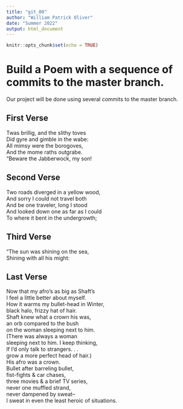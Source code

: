 ```yaml
---
title: "git_00"
author: "William Patrick Oliver"
date: "Summer 2022"
output: html_document
---
```


```r
knitr::opts_chunk$set(echo = TRUE)
```
# Build a Poem with a sequence of commits to the master branch.
Our project will be done using several commits to the master branch.
<!-- Do not modify or change any text in "!--" bracketed areas such as this --- these are instructions to
you, if you change any of this the git program will notice it and compromise your git merging strategy !-->

## First Verse 
<!--Put the first five lines of a poem by Lewis Carrol in this section!-->
Twas brillig, and the slithy toves  
Did gyre and gimble in the wabe:  
All mimsy were the borogoves,  
And the mome raths outgrabe.  
“Beware the Jabberwock, my son!  

## Second Verse
<!--Put the first five lines of a poem by Robert Frost here!-->
Two roads diverged in a yellow wood,  
And sorry I could not travel both  
And be one traveler, long I stood  
And looked down one as far as I could  
To where it bent in the undergrowth;  

## Third Verse
<!--Put the first two verses of The Walrus and the Carpenter here!-->
“The sun was shining on the sea,  
Shining with all his might:  

## Last Verse
<!--Put a short poem of your choice 8-20 lines,here!-->
Now that my afro's as big as Shaft's  
I feel a little better about myself.  
How it warms my bullet-head in Winter,  
black halo, frizzy hat of hair.  
Shaft knew what a crown his was,  
an orb compared to the bush  
on the woman sleeping next to him.  
(There was always a woman  
sleeping next to him. I keep thinking,  
If I'd only talk to strangers. . .  
grow a more perfect head of hair.)  
His afro was a crown.  
Bullet after barreling bullet,  
fist-fights & car chases,  
three movies & a brief TV series,  
never one muffled strand,  
never dampened by sweat--  
I sweat in even the least heroic of situations.  